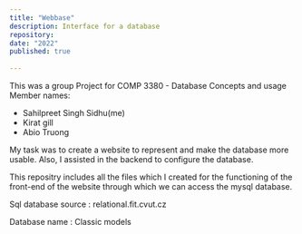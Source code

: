 ```yaml
---
title: "Webbase"
description: Interface for a database
repository: 
date: "2022"
published: true
  
---
```



This was a group Project for COMP 3380 - Database Concepts and usage
Member names:

- Sahilpreet Singh Sidhu(me)
- Kirat gill
- Abio Truong


My task was to create a website to represent and make the database more usable.
Also, I assisted in the backend to configure the database.

This repositry includes all the files which I created for the functioning of the front-end of the website through which we can access the mysql database.

Sql database source : relational.fit.cvut.cz

Database name : Classic models